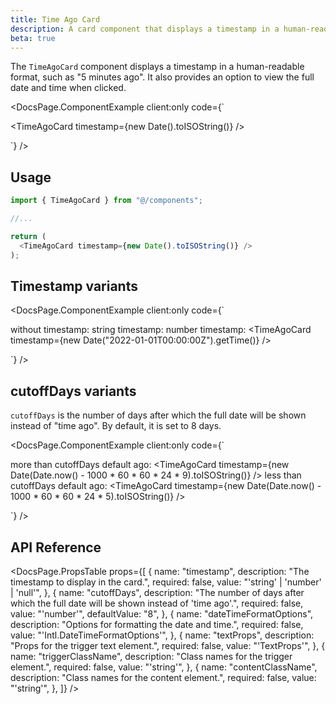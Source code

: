 ```yaml
---
title: Time Ago Card
description: A card component that displays a timestamp in a human-readable "time ago" format.
beta: true
---
```


The `TimeAgoCard` component displays a timestamp in a human-readable format, such as "5 minutes ago". It also provides an option to view the full date and time when clicked.


<DocsPage.ComponentExample
  client:only
  code={`<div className="flex flex-col gap-8">
    <TimeAgoCard timestamp={new Date().toISOString()} />
  </div>`}
/>

## Usage

```typescript jsx
import { TimeAgoCard } from "@/components";

//...

return (
  <TimeAgoCard timestamp={new Date().toISOString()} />
);
```

## Timestamp variants

<DocsPage.ComponentExample
  client:only
  code={`<div className="flex flex-col gap-8">
    <Text>
      without timestamp: <TimeAgoCard />
    </Text>
    <Text>
      string timestamp: <TimeAgoCard timestamp="2022-01-01T00:00:00Z" />
    </Text>
    <Text>
      number timestamp: <TimeAgoCard timestamp={new Date("2022-01-01T00:00:00Z").getTime()} />
    </Text>
  </div>`}
/>

## cutoffDays variants

`cutoffDays` is the number of days after which the full date will be shown instead of "time ago". By default, it is set to 8 days.

<DocsPage.ComponentExample
  client:only
  code={`<div className="flex flex-col gap-8">
    <Text>
      more than cutoffDays default ago: <TimeAgoCard timestamp={new Date(Date.now() - 1000 * 60 * 60 * 24 * 9).toISOString()} />
    </Text>
    <Text>
      less than cutoffDays default ago: <TimeAgoCard timestamp={new Date(Date.now() - 1000 * 60 * 60 * 24 * 5).toISOString()} />
    </Text>
  </div>`}
/>

## API Reference

<DocsPage.PropsTable
  props={[
    {
      name: "timestamp",
      description: "The timestamp to display in the card.",
      required: false,
      value: "'string' | 'number' | 'null'",
    },
    {
      name: "cutoffDays",
      description:
        "The number of days after which the full date will be shown instead of 'time ago'.",
      required: false,
      value: "'number'",
      defaultValue: "8",
    },
    {
      name: "dateTimeFormatOptions",
      description: "Options for formatting the date and time.",
      required: false,
      value: "'Intl.DateTimeFormatOptions'",
    },
    {
      name: "textProps",
      description: "Props for the trigger text element.",
      required: false,
      value: "'TextProps'",
    },
    {
      name: "triggerClassName",
      description: "Class names for the trigger element.",
      required: false,
      value: "'string'",
    },
    {
      name: "contentClassName",
      description: "Class names for the content element.",
      required: false,
      value: "'string'",
    },
  ]}
/>
